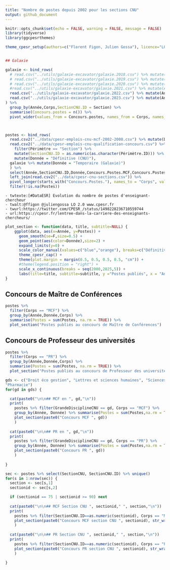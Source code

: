 ```yaml
---
title: "Nombre de postes depuis 2002 pour les sections CNU"
output: github_document
---
```


```r
knitr::opts_chunk$set(echo = FALSE, warning = FALSE, message = FALSE)
library(tidyverse)
library(ggcpesrthemes)

theme_cpesr_setup(authors=c("Florent Figon, Julien Gossa"), licence="LO 2.0", source = "DGRH A1-1")


## Galaxie

galaxie <- bind_rows(
  # read.csv("../utils/galaxie-excavator/galaxie.2018.csv") %>% mutate(Année = 2018),
  # read.csv("../utils/galaxie-excavator/galaxie.2019.csv") %>% mutate(Année = 2019),
  # read.csv("../utils/galaxie-excavator/galaxie.2020.csv") %>% mutate(Année = 2020),
  #read.csv("../utils/galaxie-excavator/galaxie.2021.csv") %>% mutate(Année = 2021),
  read.csv("../utils/galaxie-excavator/galaxie.2022.csv") %>% mutate(Année = 2022),
  read.csv("../utils/galaxie-excavator/galaxie.2023.csv") %>% mutate(Année = 2023)
) %>%
  group_by(Année,Corps,SectionCNU.ID = Section) %>%
  summarise(Concours.postes = n()) %>%
  pivot_wider(values_from = Concours.postes, names_from = Corps, names_prefix = "Concours.Postes.") 



postes <- bind_rows(
  read.csv2("../data/cpesr-emplois-cnu-mcf-2002-2008.csv") %>% mutate(Donnée = "Définitive (CNU)"),
  read.csv2("../data/cpesr-emplois-cnu-qualification-concours.csv") %>% 
    filter(Périmètre == "Section") %>%
    mutate(SectionCNU.ID = as.numeric(as.character(Périmètre.ID))) %>%
    mutate(Donnée = "Définitive (CNU)"),
  galaxie %>% mutate(Donnée = "Temporaire (Galaxie)")
  ) %>% 
  select(Année,SectionCNU.ID,Donnée,Concours.Postes.MCF,Concours.Postes.PR) %>%
  left_join(read.csv2("../data/cpesr-cnu-sections.csv")) %>%
  pivot_longer(starts_with("Concours.Postes."), names_to = "Corps", values_to = "Postes", names_prefix = "Concours.Postes.") %>%
  filter(!is.na(Postes))
```

```
- twtexte:[#DataESR] Evolution du nombre de postes d'enseignant-chercheur
- twalt:@ffigon @juliengossa LO 2.0 www.cpesr.fr
- twurl:https://twitter.com/CPESR_/status/1498228236710559744
- url:https://cpesr.fr/lentree-dans-la-carriere-des-enseignants-chercheurs/
```


```r
plot_section <- function(data, title, subtitle=NULL) {
    ggplot(data, aes(x=Année, y=Postes)) + 
      geom_smooth(se=F,size=0.5) + 
      geom_point(aes(color=Donnée),size=2) + 
      expand_limits(y=0) +
      scale_color_manual(values=c("blue","orange"), breaks=c("Définitive (CNU)","Temporaire (Galaxie)")) +
      theme_cpesr_cap() + 
      theme(plot.margin = margin(0.5, 0.5, 0.5, 0.5, "cm")) +
      #theme(legend.position = "right") +
      scale_x_continuous(breaks = seq(2000,2025,5)) +
      labs(title=title, subtitle=subtitle, y ="Postes publiés", x = "Année") 
}
```


## Concours de Maître de Conférences

```r
postes %>%
  filter(Corps == "MCF") %>%
  group_by(Année,Donnée,Corps) %>%
  summarise(Postes = sum(Postes, na.rm = TRUE)) %>%
  plot_section("Postes publiés au concours de Maître de Conférences")
```

## Concours de Professeur des universités

```r
postes %>%
  filter(Corps == "PR") %>%
  group_by(Année,Donnée,Corps) %>%
  summarise(Postes = sum(Postes, na.rm = TRUE)) %>%
  plot_section("Postes publiés au concours de Professeur des universités") 
```


```r
gds <- c("Droit éco gestion", "Lettres et sciences humaines", "Sciences et techniques", 
"Pharmacie")
for(gd in gds) {

  cat(paste0("\n\n## MCF en ", gd,"\n"))
  print(
    postes %>% filter(GrandeDisciplineCNU == gd, Corps == "MCF") %>% 
    group_by(Année, Donnée) %>% summarise(Postes = sum(Postes,na.rm = TRUE)) %>%
    plot_section(paste0("Concours MCF ", gd))
    )
  
  cat(paste0("\n\n## PR en ", gd,"\n"))
  print(
    postes %>% filter(GrandeDisciplineCNU == gd, Corps == "PR") %>% 
    group_by(Année, Donnée) %>% summarise(Postes = sum(Postes,na.rm = TRUE)) %>%
    plot_section(paste0("Concours PR ", gd))
    )
  
}
```

```r
sec <- postes %>% select(SectionCNU, SectionCNU.ID) %>% unique()
for(s in 1:nrow(sec)) {
  section <- sec[s,1]
  sectionid <- sec[s,2]

  if (sectionid == 75 | sectionid >= 90) next
  
  cat(paste0("\n\n## MCF Section CNU ", sectionid," ", section,"\n"))
  print(
    postes %>% filter(SectionCNU.ID==as.numeric(sectionid), Corps == "MCF") %>% 
    plot_section(paste0("Concours MCF section CNU ", sectionid), str_wrap(section,80))
    )
  
  cat(paste0("\n\n## PR Section CNU ", sectionid," ", section,"\n"))
  print(
    postes %>% filter(SectionCNU.ID==as.numeric(sectionid), Corps == "PR") %>% 
    plot_section(paste0("Concours PR section CNU ", sectionid), str_wrap(section,80))
    )
  
}
```